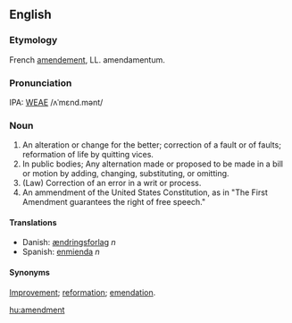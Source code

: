 ==English==
===Etymology===
French [[amendement]], LL. amendamentum.

===Pronunciation===
IPA: [[WEAE]] /ʌˈmɛnd.mənt/

===Noun===
# An alteration or change for the better; correction of a fault or of faults; reformation of life by quitting vices.
# In public bodies; Any alternation made or proposed to be made in a bill or motion by adding, changing, substituting, or omitting.
# (Law) Correction of an error in a writ or process.
# An ammendment of the United States Constitution, as in "The First Amendment guarantees the right of free speech."


====Translations====
*Danish: [[ændringsforlag]] ''n''
*Spanish: [[enmienda]] ''n''

====Synonyms====
[[Improvement]]; [[reformation]]; [[emendation]].

<!-- some material copied from Webster's Revised Unabridged Dictionary (1913) -->

[[hu:amendment]]